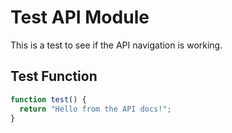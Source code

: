 # Test API Module

This is a test to see if the API navigation is working.

## Test Function

```typescript
function test() {
  return "Hello from the API docs!";
}
```
